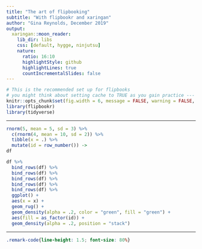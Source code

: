 ```yaml
---
title: "The art of flipbooking"
subtitle: "With flipbookr and xaringan"
author: "Gina Reynolds, December 2019"
output:
  xaringan::moon_reader:
    lib_dir: libs
    css: [default, hygge, ninjutsu]
    nature:
      ratio: 16:10
      highlightStyle: github
      highlightLines: true
      countIncrementalSlides: false
---
```




```r
# This is the recommended set up for flipbooks
# you might think about setting cache to TRUE as you gain practice --- building flipbooks from scracth can be time consuming
knitr::opts_chunk$set(fig.width = 6, message = FALSE, warning = FALSE, comment = "", cache = FALSE, fig.retina = 3)
library(flipbookr)
library(tidyverse)
```


---

```r
rnorm(5, mean = 5, sd = 3) %>% 
  c(rnorm(4, mean = 10, sd = 2)) %>% 
  tibble(x = .) %>% 
  mutate(id = row_number()) ->
df

df %>% 
  bind_rows(df) %>%
  bind_rows(df) %>%
  bind_rows(df) %>%
  bind_rows(df) %>%
  bind_rows(df) %>%
  ggplot() +
  aes(x = x) +
  geom_rug() +
  geom_density(alpha = .2, color = "green", fill = "green") +
  aes(fill = as_factor(id)) +
  geom_density(alpha = .2, position = "stack")

```





---



```css
.remark-code{line-height: 1.5; font-size: 80%}
```
